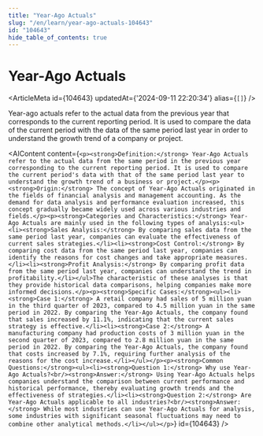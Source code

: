 ```yaml
---
title: "Year-Ago Actuals"
slug: "/en/learn/year-ago-actuals-104643"
id: "104643"
hide_table_of_contents: true
---
```



# Year-Ago Actuals

<ArticleMeta id={104643} updatedAt={'2024-09-11 22:20:34'} alias={`[]`} />
<div className='border-solid border-b border-t-0 my-4 border-[var(--ifm-color-gray-300)]' />

Year-ago actuals refer to the actual data from the previous year that corresponds to the current reporting period. It is used to compare the data of the current period with the data of the same period last year in order to understand the growth trend of a company or project.

<AIContent content={`<p><strong>Definition:</strong> Year-Ago Actuals refer to the actual data from the same period in the previous year corresponding to the current reporting period. It is used to compare the current period's data with that of the same period last year to understand the growth trend of a business or project.</p><p><strong>Origin:</strong> The concept of Year-Ago Actuals originated in the fields of financial analysis and management accounting. As the demand for data analysis and performance evaluation increased, this concept gradually became widely used across various industries and fields.</p><p><strong>Categories and Characteristics:</strong> Year-Ago Actuals are mainly used in the following types of analysis:<ul><li><strong>Sales Analysis:</strong> By comparing sales data from the same period last year, companies can evaluate the effectiveness of current sales strategies.</li><li><strong>Cost Control:</strong> By comparing cost data from the same period last year, companies can identify the reasons for cost changes and take appropriate measures.</li><li><strong>Profit Analysis:</strong> By comparing profit data from the same period last year, companies can understand the trend in profitability.</li></ul>The characteristic of these analyses is that they provide historical data comparisons, helping companies make more informed decisions.</p><p><strong>Specific Cases:</strong><ul><li><strong>Case 1:</strong> A retail company had sales of 5 million yuan in the third quarter of 2023, compared to 4.5 million yuan in the same period in 2022. By comparing the Year-Ago Actuals, the company found that sales increased by 11.1%, indicating that the current sales strategy is effective.</li><li><strong>Case 2:</strong> A manufacturing company had production costs of 3 million yuan in the second quarter of 2023, compared to 2.8 million yuan in the same period in 2022. By comparing the Year-Ago Actuals, the company found that costs increased by 7.1%, requiring further analysis of the reasons for the cost increase.</li></ul></p><p><strong>Common Questions:</strong><ul><li><strong>Question 1:</strong> Why use Year-Ago Actuals?<br/><strong>Answer:</strong> Using Year-Ago Actuals helps companies understand the comparison between current performance and historical performance, thereby evaluating growth trends and the effectiveness of strategies.</li><li><strong>Question 2:</strong> Are Year-Ago Actuals applicable to all industries?<br/><strong>Answer:</strong> While most industries can use Year-Ago Actuals for analysis, some industries with significant seasonal fluctuations may need to combine other analytical methods.</li></ul></p>`} id={104643} />
